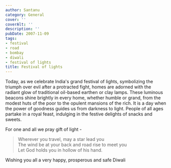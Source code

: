 ```yaml
---
author: Santanu
category: General
cover: ''
coverAlt: ''
description: ''
pubDate: 2007-11-09
tags:
- festival
- road
- bombay
- diwali
- festival of lights
title: Festival of lights
---
```


Today, as we celebrate India's grand festival of lights, symbolizing the triumph over evil after a protracted fight, homes are adorned with the radiant glow of traditional oil-based earthen or clay lamps. These luminous beacons shine brightly in every home, whether humble or grand, from the modest huts of the poor to the opulent mansions of the rich. It is a day when the power of goodness guides us from darkness to light. People of all ages partake in a royal feast, indulging in the festive delights of snacks and sweets.

For one and all we pray gift of light -  

>Wherever you travel, may a star lead you  
The wind be at your back and road rise to meet you  
Let God holds you in hollow of his hand.


Wishing you all a very happy, prosperous and safe Diwali